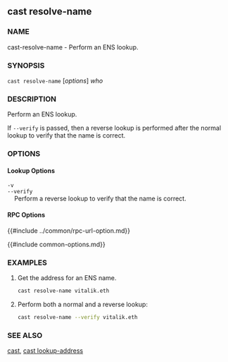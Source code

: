 ## cast resolve-name

### NAME

cast-resolve-name - Perform an ENS lookup.

### SYNOPSIS

``cast resolve-name`` [*options*] *who*

### DESCRIPTION

Perform an ENS lookup.

If `--verify` is passed, then a reverse lookup is performed after the normal lookup to verify that the name is correct.

### OPTIONS

#### Lookup Options

`-v`  
`--verify`  
&nbsp;&nbsp;&nbsp;&nbsp;Perform a reverse lookup to verify that the name is correct.

#### RPC Options

{{#include ../common/rpc-url-option.md}}

{{#include common-options.md}}

### EXAMPLES

1. Get the address for an ENS name.
    ```sh
    cast resolve-name vitalik.eth
    ```

2. Perform both a normal and a reverse lookup:
    ```sh
    cast resolve-name --verify vitalik.eth
    ```

### SEE ALSO

[cast](./cast.md), [cast lookup-address](./cast-lookup-address.md)
